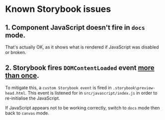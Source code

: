 <Meta title="Web UI Storybook/Known Storybook issues" />

# Known Storybook issues

## 1. Component JavaScript doesn't fire in `docs` mode.
That's actually OK, as it shows what is rendered if JavaScript was disabled or broken.

## 2. Storybook fires `DOMContentLoaded` event [more than once](https://github.com/storybookjs/storybook/issues/15753).
To mitigate this, a `custom Storybook event` is fired in `.storybook\preview-head.html`. This event is listened for in `src/javascript/index.js` in order to re-initialise the JavaScript.

If JavaScript appears not to be working correctly, switch to `docs` mode then back to `canvas` mode.
